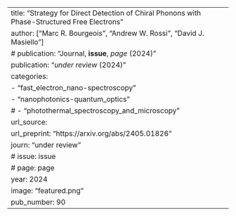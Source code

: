 ---
title: "Strategy for Direct Detection of Chiral Phonons with Phase-Structured Free Electrons"
author: ["Marc R. Bourgeois", "Andrew W. Rossi", "David J. Masiello"]
# publication: "Journal, **issue**, _page_ (2024)"
publication: "_under review_ (2024)"
categories:
  - "fast_electron_nano-spectroscopy"
  - "nanophotonics-quantum_optics"
# - "photothermal_spectroscopy_and_microscopy"
url_source: 
url_preprint: "https://arxiv.org/abs/2405.01826"
journ: "under review"
# issue: issue
# page: page
year: 2024
image: "featured.png"
pub_number: 90
---